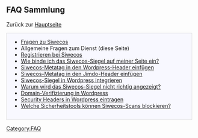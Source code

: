 == FAQ Sammlung ==

Zurück zur [[Hauptseite]]

<div style="margin: 0; margin-right:10px; border: 1px solid #dfdfdf; padding: 0 1em 1em 1em; background-color:#F8F8FF; align:right;">
*[[Siwecos:Über_Siwecos|Fragen zu Siwecos]]
* Allgemeine Fragen zum Dienst (diese Seite)
* [[Registrieren bei Siwecos/DE|Registrieren bei Siwecos]]
* [[Siwecos-Siegel/DE|Wie binde ich das Siwecos-Siegel auf meiner Seite ein?]]
* [[Wordpress-Header/DE|Siwecos-Metatag in den Wordpress-Header einfügen]]
* [[Jimdo-Header/DE|Siwecos-Metatag in den Jimdo-Header einfügen]]
* [[Wordpress_siegel_einbinden/DE|Siwecos-Siegel in Wordpress integrieren]]
* [[Das_Siwecos-Siegel_wird_nicht_angezeigt/DE| Warum wird das Siwecos-Siegel nicht richtig angezeigt?]]
* [[Domain-Verifizierung-Wordpress/DE|Domain-Verifizierung in Wordpress]]
* [[Wordpress-Security-Headers/DE|Security Headers in Wordpress eintragen]]
* [[Was_blockiert_Siwecos_Scanner/DE|Welche Sicherheitstools können Siwecos-Scans blockieren?]]
</div>


[[Category:FAQ]]